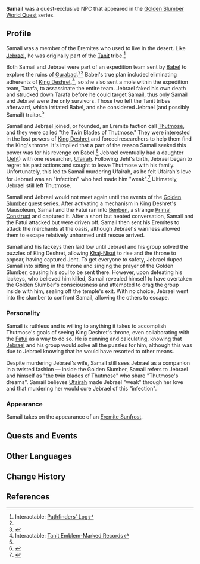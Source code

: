 {{Character Infobox
|type             = Quest NPC
|image            = NPC Samail.png
|realname         = <!-- Optional, if different from in-game name -->
|deceased         = Died in [[Dreams Beneath the Searing Sand]]
|region           = Sumeru
|location         = <!-- Where the character appears, if different from Region -->
|affiliation      = Thutmose
|affiliation2     = Tanit
|affiliationNote2  = Formerly
|title            = "The Twin Blades of Thutmose"
|title2           = Samail the Straight Shooter
}}
'''Samail''' was a quest-exclusive NPC that appeared in the [[Golden Slumber]] [[World Quest]] series.

==Profile==
Samail was a member of the Eremites who used to live in the desert. Like [[Jebrael]], he was originally part of the [[Tanit]] tribe.<ref name="log">Interactable: [[Pathfinders' Log]]</ref>

Both Samail and Jebrael were part of an expedition team sent by [[Babel]] to explore the ruins of [[Gurabad]].<ref name="log"/><ref>{{Ref/Quest|The Eternal Dream, Ever Lush}}</ref> Babel's true plan included eliminating adherents of [[King Deshret]],<ref>Interactable: [[Tanit Emblem-Marked Records]]</ref>, so she also sent a mole within the expedition team, Tarafa, to assassinate the entire team. Jebrael faked his own death and strucked down Tarafa before he could target Samail, thus only Samail and Jebrael were the only survivors. Those two left the Tanit tribes afterward, which irritated Babel, and she considered Jebrael (and possibly Samail) traitor.<ref name="log"/> 

Samail and Jebrael joined, or founded, an Eremite faction call [[Thutmose]], and they were called "the Twin Blades of Thutmose." They were interested in the lost powers of [[King Deshret]] and forced researchers to help them find the King's throne. It's implied that a part of the reason Samail seeked this power was for his revenge on Babel.<ref>{{Ref/Quest|The Secret of Al-Ahmar}}</ref> Jebrael eventually had a daughter ([[Jeht]]) with one researcher, [[Ufairah]]. Following Jeht's birth, Jebrael began to regret his past actions and sought to leave Thutmose with his family. Unfortunately, this led to Samail murdering Ufairah, as he felt Ufairah's love for Jebrael was an "infection" who had made him "weak".<ref>{{Ref/Quest|Dreams Beneath the Searing Sand}}</ref> Ultimately, Jebrael still left Thutmose.

Samail and Jebrael would not meet again until the events of the [[Golden Slumber]] quest series. After activating a mechanism in King Deshret's Mausoleum, Samail and the Fatui ran into [[Benben]], a strange [[Primal Construct]] and captured it. After a short but heated conversation, Samail and the Fatui attacked but were driven off. Samail then sent his Eremites to attack the merchants at the oasis, although Jebrael's wariness allowed them to escape relatively unharmed until rescue arrived.

Samail and his lackeys then laid low until Jebrael and his group solved the puzzles of King Deshret, allowing [[Eye of the Sands|Khaj-Nisut]] to rise and the throne to appear, having captured Jeht. To get everyone to safety, Jebrael duped Samail into sitting in the throne and singing the prayer of the Golden Slumber, causing his soul to be sent there. However, upon defeating his lackeys, who believed him killed, Samail revealed himself to have overtaken the Golden Slumber's consciousness and attempted to drag the group inside with him, sealing off the temple's exit. With no choice, Jebrael went into the slumber to confront Samail, allowing the others to escape.

===Personality===
Samail is ruthless and is willing to anything it takes to accomplish Thutmose's goals of seeing King Deshret's throne, even collaborating with the [[Fatui]] as a way to do so. He is cunning and calculating, knowing that [[Jebrael]] and his group would solve all the puzzles for him, although this was due to Jebrael knowing that he would have resorted to other means.

Despite murdering Jebrael's wife, Samail still sees Jebrael as a companion in a twisted fashion &mdash; inside the Golden Slumber, Samail refers to Jebrael and himself  as "the twin blades of Thutmose" who share "Thutmose's dreams". Samail believes [[Ufairah]] made Jebrael "weak" through her love and that murdering her would cure Jebrael of this "infection".

===Appearance===
Samail takes on the appearance of an [[Eremite Sunfrost]].

==Quests and Events==
{{Quests and Events}}
<!--
==Idle Quotes==
{{Dialogue start}}
: {{DIcon|Idle}} {{Tx}}
:: {{A|VO {{subst:PAGENAME}} 01.ogg}} "{{Tx}}"
{{Dialogue end}}

==Dialogue==
{{Dialogue start}}
:'''{{subst:PAGENAME}}:'''
:{{DIcon}}
{{Dialogue end}}

==Event Dialogue==
===Event Name===
{{Dialogue start}}
:'''{{subst:PAGENAME}}:'''
{{Dialogue end}}

==Trivia==
* 
-->
==Other Languages==
{{Other Languages
|default_hidden = 1
|en      = Samail
|zhs     = 萨梅尔
|zhs_rm  = Sǎméi'ěr
|zht     = 薩梅爾
|zht_rm  = Sǎméi'ěr
|ja      = サミエル
|ja_rm   = Samieru
|ko      = 사마일
|ko_rm   = Samail
|es      = Samail
|fr      = Samail
|ru      = Самиил
|th      = Samail
|vi      = Samail
|de      = Samail
|id      = Samail
|pt      = Samail
|tr      = Samail
|it      = Samail
}}

==Change History==
{{Change History|3.1}}

==References==
{{Reflist}}